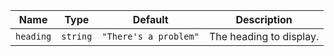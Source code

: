 
  | Name | Type | Default | Description |
| --- | --- | --- | --- |
| `heading` | `string` | `"There's a problem"` | The heading to display. |

